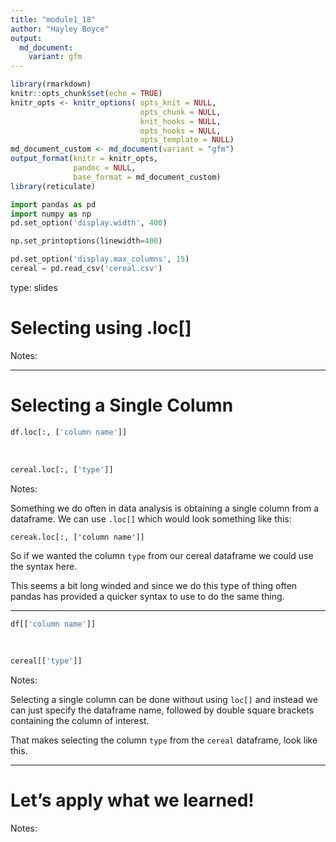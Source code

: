 ```yaml
---
title: "module1_18"
author: "Hayley Boyce"
output: 
  md_document:
    variant: gfm
---
```



```r
library(rmarkdown)
knitr::opts_chunk$set(echo = TRUE)
knitr_opts <- knitr_options( opts_knit = NULL,
                             opts_chunk = NULL,
                             knit_hooks = NULL,
                             opts_hooks = NULL,
                             opts_template = NULL)
md_document_custom <- md_document(variant = "gfm")
output_format(knitr = knitr_opts,
              pandoc = NULL,
              base_format = md_document_custom)
library(reticulate)
```


```python
import pandas as pd
import numpy as np
pd.set_option('display.width', 400)

np.set_printoptions(linewidth=400)

pd.set_option('display.max_columns', 15)
cereal = pd.read_csv('cereal.csv')
```


type: slides

# Selecting using .loc[]

Notes:  <br>

---


# Selecting a Single Column


```python
df.loc[:, ['column name']]
```
<br>

```python
cereal.loc[:, ['type']]
```

Notes: 

Something we do often in data analysis is obtaining a single column from a dataframe.
We can use `.loc[]` which would look something like this:

`cereak.loc[:, ['column name']]` 

So if we wanted the column `type` from our cereal dataframe we could use the syntax here. 

This seems a bit long winded and since we do this type of thing often pandas has provided a quicker syntax to use to do the same thing. 

---

``` Python
df[['column name']]
```

<br>


```python
cereal[['type']]
```

Notes:

Selecting a single column can be done without using `loc[]` and instead we can just specify the dataframe name, followed by double square brackets containing the column of interest.

That makes selecting the column `type` from the `cereal` dataframe, look like this.

---

# Let’s apply what we learned!

Notes: <br>